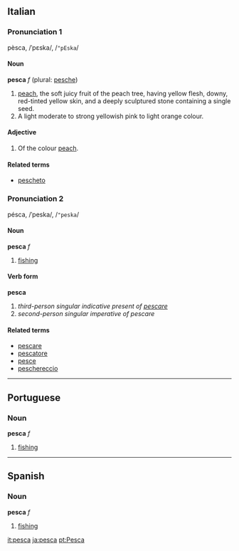 ==Italian==
===Pronunciation 1===
pèsca, /ˈpɛska/, /<tt>"pEska</tt>/
====Noun====
'''pesca''' ''f'' (plural: [[pesche]])

#[[peach]], the soft juicy fruit of the peach tree, having yellow flesh, downy, red-tinted yellow skin, and a deeply sculptured stone containing a single seed.
#A light moderate to strong yellowish pink to light orange colour.

====Adjective====
#Of the colour [[peach]].

====Related terms====
*[[pescheto]]

===Pronunciation 2===
pésca, /ˈpeska/, /<tt>"peska</tt>/
====Noun====
'''pesca''' ''f''<!-- no plural? -->

# [[fishing]]

====Verb form====
'''pesca'''

# ''third-person singular indicative present of [[pescare]]''
# ''second-person singular imperative of pescare''

====Related terms====
*[[pescare]]
*[[pescatore]]
*[[pesce]]
*[[peschereccio]]

----

==Portuguese==
===Noun===
'''pesca''' ''f''

# [[fishing]]

----

==Spanish==
===Noun===
'''pesca''' ''f''

# [[fishing]]

[[it:pesca]]
[[ja:pesca]]
[[pt:Pesca]]